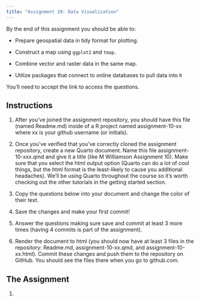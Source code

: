 ```yaml
---
title: "Assignment 10: Data Visualization"
---
```


<!-- The first part of the course was designed to introduce some of the foundations of working in R, developing programming workflows, and getting help. These topics are important for building robust spatial workflows, but their utility extends beyond that to most things you'll do in R during the course of your graduate research. [This homework](https://classroom.github.com/a/VQuj0UjY) is meant to help reinforce those concepts and identify any gaps that I need to fill in as we go. Make sure to check out the example too!.  --> By the end of this assignment you should be able to:

* Prepare geospatial data in tidy format for plotting.

* Construct a map using `ggplot2` and `tmap`.

* Combine vector and raster data in the same map.

* Utilize packages that connect to online databases to pull data into `R`

You'll need to accept the link to access the questions. 

## Instructions

1. After you've joined the assignment repository, you should have this file (named Readme.md) inside of a R project named assignment-10-xx where xx is your github username (or initials).

2. Once you've verified that you've correctly cloned the assignment repository, create a new Quarto document. Name this file assignment-10-xxx.qmd and give it a title (like M Williamson Assignment 10). Make sure that you select the html output option (Quarto can do a lot of cool things, but the html format is the least-likely to cause you additional headaches). We'll be using Quarto throughout the course so it's worth checking out the other tutorials in the getting started section.

3. Copy the questions below into your document and change the color of their text.

4. Save the changes and make your first commit!

5. Answer the questions making sure save and commit at least 3 more times (having 4 commits is part of the assignment).

6. Render the document to html (you should now have at least 3 files in the repository: Readme.md, assignment-10-xx.qmd, and assignment-10-xx.html). Commit these changes and push them to the repository on GitHub. You should see the files there when you go to github.com.

## The Assignment

1. 